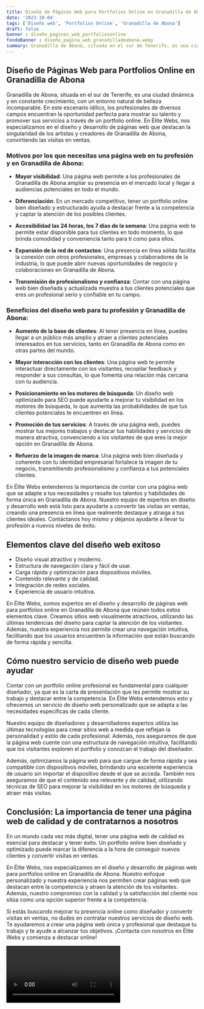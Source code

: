 ```yaml
---
title: Diseño de Páginas Web para Portfolios Online en Granadilla de Abona
date: '2023-10-04'
tags: ['Diseño web', 'Portfolios Online', 'Granadilla de Abona']
draft: false
banner : diseño_paginas_web_portfoliosonline
fondoBanner : diseño_pagina_web_granadilladeabona.webp
summary: Granadilla de Abona, situada en el sur de Tenerife, es una ciudad dinámica y en constante crecimiento, con un entorno natural de belleza incomparable. En este escenario idílico, los profesionales de diversos campos encuentran la oportunidad perfecta para mostrar su talento y promover sus servicios a través de un portfolio online. En Élite Webs, nos especializamos en el diseño y desarrollo de páginas web que destacan la singularidad de los artistas y creadores de Granadilla de Abona, convirtiendo las visitas en ventas.
---
```


## Diseño de Páginas Web para Portfolios Online en Granadilla de Abona

Granadilla de Abona, situada en el sur de Tenerife, es una ciudad dinámica y en constante crecimiento, con un entorno natural de belleza incomparable. En este escenario idílico, los profesionales de diversos campos encuentran la oportunidad perfecta para mostrar su talento y promover sus servicios a través de un portfolio online. En Élite Webs, nos especializamos en el diseño y desarrollo de páginas web que destacan la singularidad de los artistas y creadores de Granadilla de Abona, convirtiendo las visitas en ventas.

### Motivos por los que necesitas una página web en tu profesión y en Granadilla de Abona:

* **Mayor visibilidad**: Una página web permite a los profesionales de Granadilla de Abona ampliar su presencia en el mercado local y llegar a audiencias potenciales en todo el mundo.

* **Diferenciación**: En un mercado competitivo, tener un portfolio online bien diseñado y estructurado ayuda a destacar frente a la competencia y captar la atención de los posibles clientes.

* **Accesibilidad las 24 horas, los 7 días de la semana**: Una página web te permite estar disponible para tus clientes en todo momento, lo que brinda comodidad y conveniencia tanto para ti como para ellos.

* **Expansión de la red de contactos**: Una presencia en línea sólida facilita la conexión con otros profesionales, empresas y colaboradores de la industria, lo que puede abrir nuevas oportunidades de negocio y colaboraciones en Granadilla de Abona.

* **Transmisión de profesionalismo y confianza**: Contar con una página web bien diseñada y actualizada muestra a tus clientes potenciales que eres un profesional serio y confiable en tu campo.

### Beneficios del diseño web para tu profesión y Granadilla de Abona:

* **Aumento de la base de clientes**: Al tener presencia en línea, puedes llegar a un público más amplio y atraer a clientes potenciales interesados en tus servicios, tanto en Granadilla de Abona como en otras partes del mundo.

* **Mayor interacción con los clientes**: Una página web te permite interactuar directamente con los visitantes, recopilar feedback y responder a sus consultas, lo que fomenta una relación más cercana con tu audiencia.

* **Posicionamiento en los motores de búsqueda**: Un diseño web optimizado para SEO puede ayudarte a mejorar tu visibilidad en los motores de búsqueda, lo que aumenta las probabilidades de que tus clientes potenciales te encuentren en línea.

* **Promoción de tus servicios**: A través de una página web, puedes mostrar tus mejores trabajos y destacar tus habilidades y servicios de manera atractiva, convenciendo a los visitantes de que eres la mejor opción en Granadilla de Abona.

* **Refuerzo de la imagen de marca**: Una página web bien diseñada y coherente con tu identidad empresarial fortalece la imagen de tu negocio, transmitiendo profesionalismo y confianza a tus potenciales clientes.

En Élite Webs entendemos la importancia de contar con una página web que se adapte a tus necesidades y resalte tus talentos y habilidades de forma única en Granadilla de Abona. Nuestro equipo de expertos en diseño y desarrollo web está listo para ayudarte a convertir las visitas en ventas, creando una presencia en línea que realmente destaque y atraiga a tus clientes ideales. Contáctanos hoy mismo y déjanos ayudarte a llevar tu profesión a nuevos niveles de éxito.

<GifSeo />

<Cta />

## Elementos clave del diseño web exitoso

- Diseño visual atractivo y moderno.
- Estructura de navegación clara y fácil de usar.
- Carga rápida y optimización para dispositivos móviles.
- Contenido relevante y de calidad.
- Integración de redes sociales.
- Experiencia de usuario intuitiva.

En Élite Webs, somos expertos en el diseño y desarrollo de páginas web para portfolios online en Granadilla de Abona que reúnen todos estos elementos clave. Creamos sitios web visualmente atractivos, utilizando las últimas tendencias del diseño para captar la atención de los visitantes. Además, nuestra experiencia nos permite crear una navegación intuitiva, facilitando que los usuarios encuentren la información que están buscando de forma rápida y sencilla.

## Cómo nuestro servicio de diseño web puede ayudar

Contar con un portfolio online profesional es fundamental para cualquier diseñador, ya que es la carta de presentación que les permite mostrar su trabajo y destacar entre la competencia. En Élite Webs entendemos esto y ofrecemos un servicio de diseño web personalizado que se adapta a las necesidades específicas de cada cliente.

Nuestro equipo de diseñadores y desarrolladores expertos utiliza las últimas tecnologías para crear sitios web a medida que reflejan la personalidad y estilo de cada profesional. Además, nos aseguramos de que la página web cuente con una estructura de navegación intuitiva, facilitando que los visitantes exploren el portfolio y conozcan el trabajo del diseñador.

Además, optimizamos la página web para que cargue de forma rápida y sea compatible con dispositivos móviles, brindando una excelente experiencia de usuario sin importar el dispositivo desde el que se acceda. También nos aseguramos de que el contenido sea relevante y de calidad, utilizando técnicas de SEO para mejorar la visibilidad en los motores de búsqueda y atraer más visitas.

## Conclusión: La importancia de tener una página web de calidad y de contratarnos a nosotros

En un mundo cada vez más digital, tener una página web de calidad es esencial para destacar y tener éxito. Un portfolio online bien diseñado y optimizado puede marcar la diferencia a la hora de conseguir nuevos clientes y convertir visitas en ventas.

En Élite Webs, nos especializamos en el diseño y desarrollo de páginas web para portfolios online en Granadilla de Abona. Nuestro enfoque personalizado y nuestra experiencia nos permiten crear páginas web que destacan entre la competencia y atraen la atención de los visitantes. Además, nuestro compromiso con la calidad y la satisfacción del cliente nos sitúa como una opción superior frente a la competencia.

Si estás buscando mejorar tu presencia online como diseñador y convertir visitas en ventas, no dudes en contratar nuestros servicios de diseño web. Te ayudaremos a crear una página web única y profesional que destaque tu trabajo y te ayude a alcanzar tus objetivos. ¡Contacta con nosotros en Élite Webs y comienza a destacar online!

<Video />

<CtaBot job='Portfolios Online' city='Granadilla de Abona'/>

<Gmaps query='Granadilla de Abona+españa+maps' />